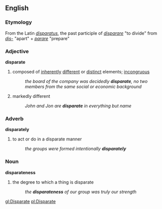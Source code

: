== English ==
=== Etymology ===
From the Latin ''[[disparatus]]'', the past participle of ''[[disparare]]'' "to divide" from ''[[dis-]]'' "apart" + ''[[parare]]'' "prepare"

=== Adjective ===
'''disparate'''
# composed of [[inherent]]ly [[different]] or [[distinct]] elements; [[incongruous]]
#: ''the board of the company was decidedly '''disparate''', no two members from the same social or economic background''
# markedly different
#: ''John and Jon are '''disparate''' in everything but name''

=== Adverb ===
'''disparately'''
# to act or do in a disparate manner
#: ''the groups were formed intentionally '''disparately'''''

=== Noun ===
'''disparateness'''
# the degree to which a thing is disparate
#: ''the '''disparateness''' of our group was truly our strength''

[[gl:Disparate]]
[[pl:Disparate]]